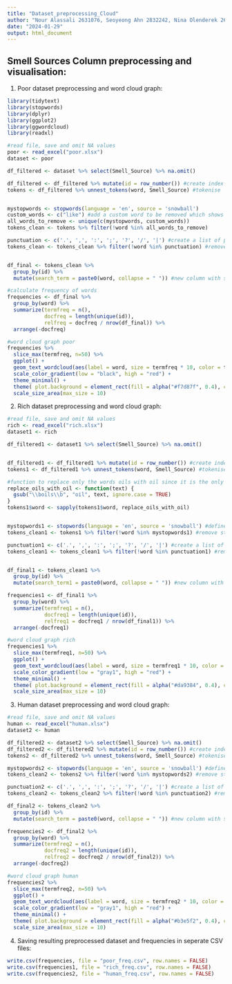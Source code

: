 ---
title: "Dataset_preprocessing_Cloud"
author: "Nour Alassali 2631076, Seoyeong Ahn 2832242, Nina Olenderek 2671423"
date: "2024-01-29"
output: html_document
---
## Smell Sources Column preprocessing and visualisation:

1. Poor dataset preprocessing and word cloud graph:
```{r include=FALSE}
library(tidytext)
library(stopwords)
library(dplyr)
library(ggplot2)
library(ggwordcloud)
library(readxl)

#read file, save and omit NA values
poor <- read_excel("poor.xlsx")
dataset <- poor

df_filtered <- dataset %>% select(Smell_Source) %>% na.omit()

df_filtered <- df_filtered %>% mutate(id = row_number()) #create index for merging later
tokens <- df_filtered %>% unnest_tokens(word, Smell_Source) #tokenise


mystopwords <- stopwords(language = 'en', source = 'snowball')
custom_words <- c("like") #add a custom word to be removed which shows up only in poor dataset so only removed here
all_words_to_remove <- unique(c(mystopwords, custom_words))
tokens_clean <- tokens %>% filter(!word %in% all_words_to_remove)

punctuation <- c('.', ',', ':', ';', '?', '/', '|') #create a list of punctuation
tokens_clean <- tokens_clean %>% filter(!word %in% punctuation) #remove punctuation


df_final <- tokens_clean %>%
  group_by(id) %>%
  mutate(search_term = paste0(word, collapse = " ")) #new column with search term without stopwords

#calculate frequency of words
frequencies <- df_final %>%
  group_by(word) %>%
  summarize(termfreq = n(),
            docfreq = length(unique(id)),
            relfreq = docfreq / nrow(df_final)) %>%
  arrange(-docfreq)
```

```{r}
#word cloud graph poor
frequencies %>%
  slice_max(termfreq, n=50) %>%
  ggplot() + 
  geom_text_wordcloud(aes(label = word, size = termfreq * 10, color = termfreq)) +
  scale_color_gradient(low = "black", high = "red") + 
  theme_minimal() +
  theme( plot.background = element_rect(fill = alpha("#f7d87f", 0.4), color = NA)) +
  scale_size_area(max_size = 10) 
```


2. Rich dataset preprocessing and word cloud graph:
```{r include=FALSE}
#read file, save and omit NA values
rich <- read_excel("rich.xlsx")
dataset1 <- rich

df_filtered1 <- dataset1 %>% select(Smell_Source) %>% na.omit()


df_filtered1 <- df_filtered1 %>% mutate(id = row_number()) #create index for merging later
tokens1 <- df_filtered1 %>% unnest_tokens(word, Smell_Source) #tokenise

#function to replace only the words oils with oil since it is the only words that needs stemming in the dataset and using stemming for all words messes up the rest
replace_oils_with_oil <- function(text) {
  gsub("\\boils\\b", "oil", text, ignore.case = TRUE)
}
tokens1$word <- sapply(tokens1$word, replace_oils_with_oil)


mystopwords1 <- stopwords(language = 'en', source = 'snowball') #define a list of stopwrods
tokens_clean1 <- tokens1 %>% filter(!word %in% mystopwords1) #remove stopwords

punctuation1 <- c('.', ',', ':', ';', '?', '/', '|') #create a list of punctuation
tokens_clean1 <- tokens_clean1 %>% filter(!word %in% punctuation1) #remove punctuation


df_final1 <- tokens_clean1 %>%
  group_by(id) %>%
  mutate(search_term1 = paste0(word, collapse = " ")) #new column with search term without stopwords

frequencies1 <- df_final1 %>%
  group_by(word) %>%
  summarize(termfreq1 = n(),
            docfreq1 = length(unique(id)),
            relfreq1 = docfreq1 / nrow(df_final1)) %>%
  arrange(-docfreq1)

```

```{r}
#word cloud graph rich
frequencies1 %>%  
  slice_max(termfreq1, n=50) %>%
  ggplot() + 
  geom_text_wordcloud(aes(label = word, size = termfreq1 * 10, color = termfreq1)) +
  scale_color_gradient(low = "gray1", high = "red") + 
  theme_minimal() +
  theme( plot.background = element_rect(fill = alpha("#da9384", 0.4), color = NA)) +
  scale_size_area(max_size = 10)
```

3. Human dataset preprocessing and word cloud graph:
```{r include=FALSE}

#read file, save and omit NA values
human <- read_excel("human.xlsx")
dataset2 <- human

df_filtered2 <- dataset2 %>% select(Smell_Source) %>% na.omit()
df_filtered2 <- df_filtered2 %>% mutate(id = row_number()) #create index for merging later
tokens2 <- df_filtered2 %>% unnest_tokens(word, Smell_Source) #tokenise

mystopwords2 <- stopwords(language = 'en', source = 'snowball') #define a list of stopwrods
tokens_clean2 <- tokens2 %>% filter(!word %in% mystopwords2) #remove stopwords

punctuation2 <- c('.', ',', ':', ';', '?', '/', '|') #create a list of punctuation
tokens_clean2 <- tokens_clean2 %>% filter(!word %in% punctuation2) #remove punctuation

df_final2 <- tokens_clean2 %>%
  group_by(id) %>%
  mutate(search_term = paste0(word, collapse = " ")) #new column with search term without stopwords

frequencies2 <- df_final2 %>%
  group_by(word) %>%
  summarize(termfreq2 = n(),
            docfreq2 = length(unique(id)),
            relfreq2 = docfreq2 / nrow(df_final2)) %>%
  arrange(-docfreq2)

```

```{r}
#word cloud graph human
frequencies2 %>%  
  slice_max(termfreq2, n=50) %>%
  ggplot() + 
  geom_text_wordcloud(aes(label = word, size = termfreq2 * 10, color = termfreq2)) +
  scale_color_gradient(low = "gray1", high = "red") + 
  theme_minimal() +
  theme( plot.background = element_rect(fill = alpha("#b3e5f2", 0.4), color = NA)) +
  scale_size_area(max_size = 10)
```


4. Saving resulting preprocessed dataset and frequencies in seperate CSV files:
```{r}
write.csv(frequencies, file = "poor_freq.csv", row.names = FALSE)
write.csv(frequencies1, file = "rich_freq.csv", row.names = FALSE)
write.csv(frequencies2, file = "human_freq.csv", row.names = FALSE)
```

